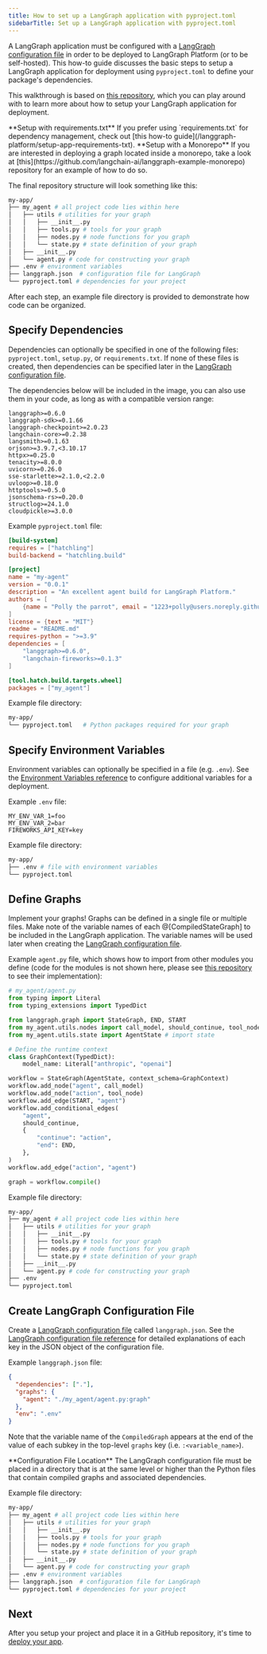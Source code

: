 ```yaml
---
title: How to set up a LangGraph application with pyproject.toml
sidebarTitle: Set up a LangGraph application with pyproject.toml
---
```

A LangGraph application must be configured with a [LangGraph configuration file](/langgraph-platform/cli#configuration-file) in order to be deployed to LangGraph Platform (or to be self-hosted). This how-to guide discusses the basic steps to setup a LangGraph application for deployment using `pyproject.toml` to define your package's dependencies.

This walkthrough is based on [this repository](https://github.com/langchain-ai/langgraph-example-pyproject), which you can play around with to learn more about how to setup your LangGraph application for deployment.

<Tip>
**Setup with requirements.txt**
If you prefer using `requirements.txt` for dependency management, check out [this how-to guide](/langgraph-platform/setup-app-requirements-txt).
</Tip>

<Tip>
**Setup with a Monorepo**
If you are interested in deploying a graph located inside a monorepo, take a look at [this](https://github.com/langchain-ai/langgraph-example-monorepo) repository for an example of how to do so.
</Tip>

The final repository structure will look something like this:

```bash
my-app/
├── my_agent # all project code lies within here
│   ├── utils # utilities for your graph
│   │   ├── __init__.py
│   │   ├── tools.py # tools for your graph
│   │   ├── nodes.py # node functions for you graph
│   │   └── state.py # state definition of your graph
│   ├── __init__.py
│   └── agent.py # code for constructing your graph
├── .env # environment variables
├── langgraph.json  # configuration file for LangGraph
└── pyproject.toml # dependencies for your project
```

After each step, an example file directory is provided to demonstrate how code can be organized.

## Specify Dependencies

Dependencies can optionally be specified in one of the following files: `pyproject.toml`, `setup.py`, or `requirements.txt`. If none of these files is created, then dependencies can be specified later in the [LangGraph configuration file](#create-langgraph-configuration-file).

The dependencies below will be included in the image, you can also use them in your code, as long as with a compatible version range:

```
langgraph>=0.6.0
langgraph-sdk>=0.1.66
langgraph-checkpoint>=2.0.23
langchain-core>=0.2.38
langsmith>=0.1.63
orjson>=3.9.7,<3.10.17
httpx>=0.25.0
tenacity>=8.0.0
uvicorn>=0.26.0
sse-starlette>=2.1.0,<2.2.0
uvloop>=0.18.0
httptools>=0.5.0
jsonschema-rs>=0.20.0
structlog>=24.1.0
cloudpickle>=3.0.0
```

Example `pyproject.toml` file:

```toml
[build-system]
requires = ["hatchling"]
build-backend = "hatchling.build"

[project]
name = "my-agent"
version = "0.0.1"
description = "An excellent agent build for LangGraph Platform."
authors = [
    {name = "Polly the parrot", email = "1223+polly@users.noreply.github.com"}
]
license = {text = "MIT"}
readme = "README.md"
requires-python = ">=3.9"
dependencies = [
    "langgraph>=0.6.0",
    "langchain-fireworks>=0.1.3"
]

[tool.hatch.build.targets.wheel]
packages = ["my_agent"]
```

Example file directory:

```bash
my-app/
└── pyproject.toml   # Python packages required for your graph
```

## Specify Environment Variables

Environment variables can optionally be specified in a file (e.g. `.env`). See the [Environment Variables reference](/langgraph-platform/env-var) to configure additional variables for a deployment.

Example `.env` file:

```
MY_ENV_VAR_1=foo
MY_ENV_VAR_2=bar
FIREWORKS_API_KEY=key
```

Example file directory:

```bash
my-app/
├── .env # file with environment variables
└── pyproject.toml
```

## Define Graphs

Implement your graphs! Graphs can be defined in a single file or multiple files. Make note of the variable names of each @[CompiledStateGraph] to be included in the LangGraph application. The variable names will be used later when creating the [LangGraph configuration file](/langgraph-platform/cli#configuration-file).

Example `agent.py` file, which shows how to import from other modules you define (code for the modules is not shown here, please see [this repository](https://github.com/langchain-ai/langgraph-example-pyproject) to see their implementation):

```python
# my_agent/agent.py
from typing import Literal
from typing_extensions import TypedDict

from langgraph.graph import StateGraph, END, START
from my_agent.utils.nodes import call_model, should_continue, tool_node # import nodes
from my_agent.utils.state import AgentState # import state

# Define the runtime context
class GraphContext(TypedDict):
    model_name: Literal["anthropic", "openai"]

workflow = StateGraph(AgentState, context_schema=GraphContext)
workflow.add_node("agent", call_model)
workflow.add_node("action", tool_node)
workflow.add_edge(START, "agent")
workflow.add_conditional_edges(
    "agent",
    should_continue,
    {
        "continue": "action",
        "end": END,
    },
)
workflow.add_edge("action", "agent")

graph = workflow.compile()
```

Example file directory:

```bash
my-app/
├── my_agent # all project code lies within here
│   ├── utils # utilities for your graph
│   │   ├── __init__.py
│   │   ├── tools.py # tools for your graph
│   │   ├── nodes.py # node functions for you graph
│   │   └── state.py # state definition of your graph
│   ├── __init__.py
│   └── agent.py # code for constructing your graph
├── .env
└── pyproject.toml
```

## Create LangGraph Configuration File

Create a [LangGraph configuration file](/langgraph-platform/cli#configuration-file) called `langgraph.json`. See the [LangGraph configuration file reference](/langgraph-platform/cli#configuration-file) for detailed explanations of each key in the JSON object of the configuration file.

Example `langgraph.json` file:

```json
{
  "dependencies": ["."],
  "graphs": {
    "agent": "./my_agent/agent.py:graph"
  },
  "env": ".env"
}
```

Note that the variable name of the `CompiledGraph` appears at the end of the value of each subkey in the top-level `graphs` key (i.e. `:<variable_name>`).

<Warning>
**Configuration File Location**
The LangGraph configuration file must be placed in a directory that is at the same level or higher than the Python files that contain compiled graphs and associated dependencies.
</Warning>

Example file directory:

```bash
my-app/
├── my_agent # all project code lies within here
│   ├── utils # utilities for your graph
│   │   ├── __init__.py
│   │   ├── tools.py # tools for your graph
│   │   ├── nodes.py # node functions for you graph
│   │   └── state.py # state definition of your graph
│   ├── __init__.py
│   └── agent.py # code for constructing your graph
├── .env # environment variables
├── langgraph.json  # configuration file for LangGraph
└── pyproject.toml # dependencies for your project
```

## Next

After you setup your project and place it in a GitHub repository, it's time to [deploy your app](/langgraph-platform/deploy-to-cloud).

